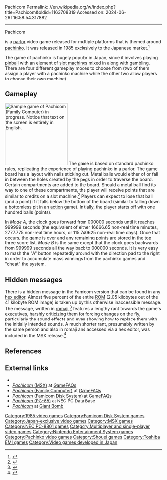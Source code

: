 Pachicom
Permalink: //en.wikipedia.org/w/index.php?title=Pachicom&oldid=1163708319
Accessed on: 2024-06-26T16:58:54.317882



------
Pachicom
{{Short description|1985 video game}}
{{Infobox video game
| title = Pachicom
| image = PachicomJPBoxShot.jpg
| caption = Cover art <small>(MSX)</small>
| developer = [[Shouei System]] <br> [[Bear's]]<ref>[http://gdri.smspower.org/wiki/index.php/Bear%27s Bear's] at Game Developer Research Institute</ref>
| publisher = [[EMI Music Japan|Toemiland]]
| platforms = [[MSX]] <br> [[Nintendo Entertainment System|Family Computer]] <br> [[PC-88]] <br> [[Famicom Disk System]]
| released = '''MSX''' {{vgrelease|JP|1985}} '''Family Computer''' {{vgrelease|JP|November 21, 1985}} '''PC-88''' {{vgrelease|JP|1987}} '''Famicom Disk System''' {{vgrelease|JP|October 4, 1988}}
| genre = [[Parlour game|Parlor game]] <small>(Gambling)</small>
| modes = [[Single-player video game|Single-player]] <br> [[Multiplayer video game|Multiplayer]]
}}

{{nihongo|'''''Pachicom'''''|パチコン|Pachikon}} is a [[Parlour game|parlor]] video game released for multiple platforms that is themed around [[pachinko]]. It was released in 1985 exclusively to the Japanese market.<ref>{{cite web| url = http://bootgod.dyndns.org:7777/profile.php?id=1453| title = Nintendo Family Computer cartridge information| publisher = NESCartDB| date = | accessdate = 2012-01-19| archive-date = 2017-09-14| archive-url = https://web.archive.org/web/20170914035351/http://bootgod.dyndns.org:7777/profile.php?id=1453| url-status = dead}}</ref>

The game of pachinko is hugely popular in Japan, since it involves playing [[pinball]] with an element of [[slot machine]]s mixed in along with gambling. There are four different gameplay modes to choose from (two of them assign a player with a pachinko machine while the other two allow players to choose their own machine).

==Gameplay==
[[File:PachiComScreenshot.jpg|200px|left|thumb|Sample game of ''Pachicom'' (Family Computer) in progress. Notice that text on the screen is entirely in English.]]
{{further|Pachinko}}
The game is based on standard pachinko rules, replicating the experience of playing pachinko in a parlor. The game board has a layout with nails sticking out. Metal balls would either of or fall in between the holes created by the pegs in order to traverse the board. Certain compartments are added to the board. Should a metal ball find its way to one of these compartments, the player will receive points that are similar to credits on a slot machine.<ref>{{cite web|url=http://faculty.ccp.edu/faculty/dreed/Campingart/pachinko/game.htm |title=How the Game Works |publisher=Faculty.ccp.edu |date= |accessdate=2010-06-25}}</ref> Players can expect to lose that ball (and a point) if it falls below the bottom of the board (similar to falling down a bottomless pit in an [[action game|action]] game). Initially, the player starts off with one hundred balls (points).

In ''Mode A'', the clock goes forward from 000000 seconds until it reaches 999999 seconds (the equivalent of either 16666.65 non-real time minutes, 2777.775 non-real time hours, or 115.740625 non-real time days). Once that occurs, the game is over and any remaining points are stored in the top three score list. ''Mode B'' is the same except that the clock goes backwards from 999999 seconds all the way back to 000000 seconds. It is very easy to mash the "A" button repeatedly around with the direction pad to the right in order to accumulate mass winnings from the pachinko games and "cheat" the system.

==Hidden messages==
There is a hidden message in the Famicom version that can be found in any [[hex editor]]. Almost five percent of the entire [[ROM image|ROM]] (2.05 kilobytes out of the 41 kilobyte ROM image) is taken up by this otherwise inaccessible message. The message, written in [[Romanization of Japanese|romaji]],<ref name="hiddenmsg">{{cite web | url = http://magweasel.com/2009/08/29/hidden-messagin/| title = Hidden message inside the game | publisher = Magweasel| date = | archive-url = https://web.archive.org/web/20190406010725/http://magweasel.com/2009/08/29/hidden-messagin/ | accessdate = 2010-06-20| archive-date = 2019-04-06 }}</ref> features a lengthy rant towards the game's executives, harshly criticizing them for forcing changes on the fly, particularly the sound effects and even showing how to replace them with the initially intended sounds. A much shorter rant, presumably written by the same person and also in romaji and accessed via a hex editor, was included in the MSX release.<ref>{{cite web | url = https://tcrf.net/Pachi_Com_(MSX)| title = Pachi Com (MSX) - The Cutting Room Floor | publisher = The Cutting Room Floor| date = | accessdate = 2017-08-01}}</ref>

==References==
{{reflist}}

==External links==
*{{MobyGames|id=/pachicom}}
*[http://www.gamefaqs.com/msx/951373-pachicom/data ''Pachicom'' (MSX)] at [[GameFAQs]]
*[http://www.gamefaqs.com/nes/578256-pachicom/data ''Pachicom'' (Family Computer)] at [[GameFAQs]]
*[http://www.gamefaqs.com/famicomds/579337-pachicom/data ''Pachicom'' (Famicom Disk System)] at [[GameFAQs]]
*[http://fullmotionvideo.free.fr/screen/G2576.html ''Pachicom'' (PC-88)] at NEC PC Data Base
*[http://www.giantbomb.com/pachicom/61-38605/ ''Pachicom''] at [[Giant Bomb]]

[[Category:1985 video games]]
[[Category:Famicom Disk System games]]
[[Category:Japan-exclusive video games]]
[[Category:MSX games]]
[[Category:NEC PC-8801 games]]
[[Category:Multiplayer and single-player video games]]
[[Category:Nintendo Entertainment System games]]
[[Category:Pachinko video games]]
[[Category:Shouei games]]
[[Category:Toshiba EMI games]]
[[Category:Video games developed in Japan]]